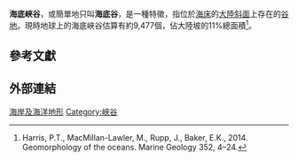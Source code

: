 '''海底峽谷'''，或簡單地只叫'''海底谷'''，是一種{{tsl|en|Coastal geography|海岸地理}}特徵，指位於[[海床|海床]]的[[大陆坡|大陸斜面]]上存在的[[谷地|谷地]]。現時地球上的海底峽谷估算有約9,477個，佔大陸坡的11%總面積<ref>Harris, P.T., MacMillan-Lawler, M., Rupp, J., Baker, E.K., 2014. Geomorphology of the oceans. Marine Geology 352, 4–24.</ref>。

==參考文獻==
{{reflist}}

==外部連結==
{{海岸地理}}
[[Category:海岸及海洋地形|]]
[[Category:峽谷|Category:峽谷]]
{{geo-stub}}
